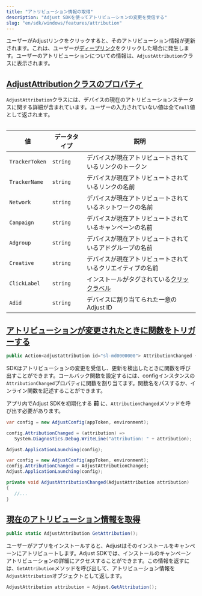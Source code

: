 ```yaml
---
title: "アトリビューション情報の取得"
description: "Adjust SDKを使ってアトリビューションの変更を受信する"
slug: "en/sdk/windows/features/attribution"
---
```

ユーザーがAdjustリンクをクリックすると、そのアトリビューション情報が更新されます。これは、ユーザーが[ディープリンク](https://help.adjust.com/en/article/deep-links)をクリックした場合に発生します。ユーザーのアトリビューションについての情報は、`AdjustAttribution`クラスに表示されます。

[AdjustAttributionクラスのプロパティ](adjustattribution-class-properties)
----------------------------------------------------------------

`AdjustAttribution`クラスには、デバイスの現在のアトリビューションステータスに関する詳細が含まれています。ユーザーの入力されていない値は全て`null`値として返されます。
<table> 

|       値        |  データタイプ  |                                    説明                                    |
|----------------|----------|--------------------------------------------------------------------------|
| `TrackerToken` | `string` | デバイスが現在アトリビュートされているリンクのトークン                                              |
| `TrackerName`  | `string` | デバイスが現在アトリビュートされているリンクの名前                                                |
| `Network`      | `string` | デバイスが現在アトリビュートされているネットワークの名前                                             |
| `Campaign`     | `string` | デバイスが現在アトリビュートされているキャンペーンの名前                                             |
| `Adgroup`      | `string` | デバイスが現在アトリビュートされているアドグループの名前                                             |
| `Creative`     | `string` | デバイスが現在アトリビュートされているクリエイティブの名前                                            |
| `ClickLabel`   | `string` | インストールがタグされている[クリックラベル](https://help.adjust.com/en/article/user-rewards) |
| `Adid`         | `string` | デバイスに割り当てられた一意のAdjust ID                                                 |

</Table> 

[アトリビューションが変更されたときに関数をトリガーする](trigger-a-function-when-attribution-changes)
--------------------------------------------------------------------------

<codeblock title="プロパティ宣言"> 

```cs
public Action<adjustattribution id="sl-md0000000"> AttributionChanged { get; set; }
```

</CodeBlock> 

SDKはアトリビューションの変更を受信し、更新を検出したときに関数を呼び出すことができます。コールバック関数を設定するには、configインスタンスの`AttributionChanged`プロパティに関数を割り当てます。関数名をパスするか、インライン関数を記述することができます。
<callout type="important"> 

アプリ内でAdjust SDKを初期化する **前** に、`AttributionChanged`メソッドを呼び出す必要があります。
</Callout> <tabs> <tab title="インライン関数"> 

```cs
var config = new AdjustConfig(appToken, environment);

config.AttributionChanged = (attribution) =>
   System.Diagnostics.Debug.WriteLine("attribution: " + attribution);

Adjust.ApplicationLaunching(config);
```

</Tab> <tab title="関数名"> 

```cs
var config = new AdjustConfig(appToken, environment);
config.AttributionChanged = AdjustAttributionChanged;
Adjust.ApplicationLaunching(config);

private void AdjustAttributionChanged(AdjustAttribution attribution)
{
   //...
}
```

</Tab> </Tabs> 

[現在のアトリビューション情報を取得](get-current-attribution-information)
--------------------------------------------------------

<codeblock title="メソッドシグネチャー"> 

```cs
public static AdjustAttribution GetAttribution();
```

</CodeBlock> <minorversion added="v4.12.0"> 

ユーザーがアプリをインストールすると、Adjustはそのインストールをキャンペーンにアトリビュートします。Adjust SDKでは、インストールのキャンペーンアトリビューションの詳細にアクセスすることができます。この情報を返すには、`GetAttribution`メソッドを呼び出して、アトリビューション情報を`AdjustAttribution`オブジェクトとして返します。
</MinorVersion> 

```cs
AdjustAttribution attribution = Adjust.GetAttribution();
```

